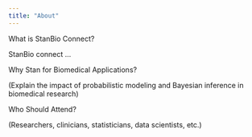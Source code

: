 ```yaml
---
title: "About"
---
```


::: {.callout-note}
What is StanBio Connect?
:::

StanBio connect ...

::: {.callout-note}
Why Stan for Biomedical Applications?
:::

 (Explain the impact of probabilistic modeling and Bayesian inference in biomedical research)

::: {.callout-note}
Who Should Attend?
:::

(Researchers, clinicians, statisticians, data scientists, etc.)



